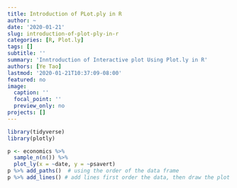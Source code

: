 ```yaml
---
title: Introduction of PLot.ply in R
author: ~
date: '2020-01-21'
slug: introduction-of-plot-ply-in-r
categories: [R, Plot.ly]
tags: []
subtitle: ''
summary: 'Inntroduction of Interactive plot Using Plot.ly in R'
authors: [Ye Tao]
lastmod: '2020-01-21T10:37:09-08:00'
featured: no
image:
  caption: ''
  focal_point: ''
  preview_only: no
projects: []
---
```



```r
library(tidyverse)
library(plotly)
```


```r
p <- economics %>%
  sample_n(n()) %>%
  plot_ly(x = ~date, y = ~psavert)
p %>% add_paths()  # using the order of the data frame 
p %>% add_lines() # add lines first order the data, then draw the plot automatically, of course you can arrange ifrst but it create extra memory.
```

